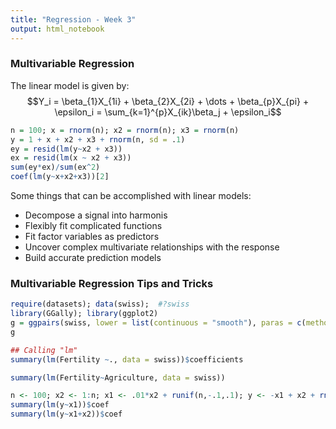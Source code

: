 ```yaml
---
title: "Regression - Week 3"
output: html_notebook
---
```


### Multivariable Regression

The linear model is given by:
$$Y_i = \beta_{1}X_{1i} + \beta_{2}X_{2i} + \dots + \beta_{p}X_{pi} + \epsilon_i = \sum_{k=1}^{p}X_{ik}\beta_j + \epsilon_i$$

```r
n = 100; x = rnorm(n); x2 = rnorm(n); x3 = rnorm(n)
y = 1 + x + x2 + x3 + rnorm(n, sd = .1)
ey = resid(lm(y~x2 + x3))
ex = resid(lm(x ~ x2 + x3))
sum(ey*ex)/sum(ex^2)
coef(lm(y~x+x2+x3))[2]
```

Some things that can be accomplished with linear models:

* Decompose a signal into harmonis
* Flexibly fit complicated functions
* Fit factor variables as predictors
* Uncover complex multivariate relationships with the response
* Build accurate prediction models

### Multivariable Regression Tips and Tricks

```r
require(datasets); data(swiss);  #?swiss
library(GGally); library(ggplot2)
g = ggpairs(swiss, lower = list(continuous = "smooth"), paras = c(method = "loess"))
g
```

```r
## Calling "lm"
summary(lm(Fertility ~., data = swiss))$coefficients

```

```r
summary(lm(Fertility~Agriculture, data = swiss))
```
```r
n <- 100; x2 <- 1:n; x1 <- .01*x2 + runif(n,-.1,.1); y <- -x1 + x2 + rnorm(n, sd = .01)
summary(lm(y~x1))$coef
summary(lm(y~x1+x2))$coef
        
```
